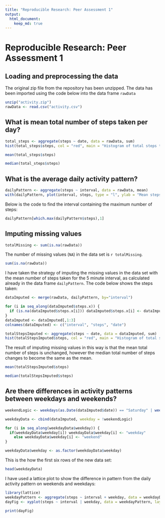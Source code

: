 ```yaml
---
title: "Reproducible Research: Peer Assessment 1"
output: 
  html_document:
    keep_md: true
---
```

# Reproducible Research: Peer Assessment 1

## Loading and preprocessing the data


The original zip file from the repository has been unzipped. The data has been imported using the code below into the data frame ```rawData```

```r
unzip("activity.zip")
rawData <- read.csv("activity.csv")
```


## What is mean total number of steps taken per day?

```r
total_steps <- aggregate(steps ~ date, data = rawData, sum)
hist(total_steps$steps, col = "red", main = "Histogram of total steps taken each day", xlab = "Total Steps", breaks = 50)

mean(total_steps$steps)

median(total_steps$steps)
```


## What is the average daily activity pattern?

```r
dailyPattern <- aggregate(steps ~ interval, data = rawData, mean)
with(dailyPattern, plot(interval, steps, type = "l", ylab = "Mean steps"))
```

Below is the code to find the interval containing the maximum number of steps:
```r
dailyPattern[which.max(dailyPattern$steps),1]
```

## Imputing missing values
```r
totalMissing <- sum(is.na(rawData))
```
The number of missing values (```NA```) in the data set is `r totalMissing `.
```r
sum(is.na(rawData))
```
I have taken the strategy of imputing the missing values in the data set with the mean number of steps taken for the 5 minute interval, as calculated already in the data frame ```dailyPattern```. The code below shows the steps taken:
```r
dataImputed <- merge(rawData, dailyPattern, by="interval")

for (i in seq_along(dataImputed$steps.x)) {
  if (is.na(dataImputed$steps.x[i])) dataImputed$steps.x[i] <- dataImputed$steps.y[i]
}
dataImputed <- dataImputed[,1:3]
colnames(dataImputed) <- c("interval", "steps", "date")

totalStepsImputed <- aggregate(steps ~ date, data = dataImputed, sum)
hist(totalStepsImputed$steps, col = "red", main = "Histogram of total steps taken each day", xlab = "Total Steps", breaks = 50)
```

The result of imputing missing values in this way is that the mean total number of steps is unchanged, however the median total number of steps changes to become the same as the mean.
```r
mean(totalStepsImputed$steps)

median(totalStepsImputed$steps)
```

## Are there differences in activity patterns between weekdays and weekends?

```r
weekendLogic <- weekdays(as.Date(dataImputed$date)) == "Saturday" | weekdays(as.Date(dataImputed$date)) == "Sunday"

weekdayData <- cbind(dataImputed, weekday = !weekendLogic)

for (i in seq_along(weekdayData$weekday)) {
  if(weekdayData$weekday[i]) weekdayData$weekday[i] <- "weekday"
	else weekdayData$weekday[i] <- "weekend"
}

weekdayData$weekday <- as.factor(weekdayData$weekday)
```
This is the how the first six rows of the new data set:
```r
head(weekdayData)
```
I have used a lattice plot to show the difference in pattern from the daily activity pattern on weekends and weekdays:
```r
library(lattice)
weekdayPattern <- aggregate(steps ~ interval + weekday, data = weekdayData, mean)
dayFig <- xyplot(steps ~ interval | weekday, data = weekdayPattern, layout = c(1, 2), type = "l", ylab = "number of steps")

print(dayFig)
```